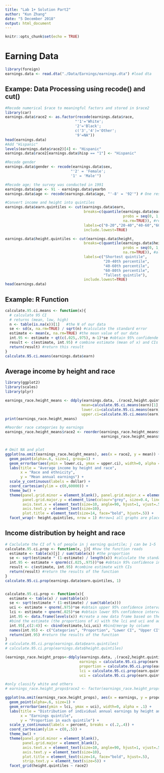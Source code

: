 ```yaml
---
title: "Lab 1+ Solution Part2"
author: "Kun Zhang"
date: "5 December 2018"
output: html_document
---
```


```r
knitr::opts_chunk$set(echo = TRUE)
```

# Earning Data
```r
library(foreign)
earnings.data <- read.dta("./Data/Earnings/earnings.dta") #load dta 
```

## Exampe: Data Processing using recode() and cut() 
```r
#Recode numerical $race to meaningful factors and stored in $race2 
library(car)
earnings.data$race2 <- as.factor(recode(earnings.data$race,
                                "'1'='White';
                                '2'='Black';
                                c('3','4')='Other';
                                '9'=NA"))
head(earnings.data)
#Add "Hispanic" 
levels(earnings.data$race2)[4] <- "Hispanic"
earnings.data$race2[earnings.data$hisp == "1"] <- "Hispanic"

#Recode gender
earnings.data$gender <- recode(earnings.data$sex, 
                              "'2' = 'Female';
                              '1' = 'Male'")

#Recode age; the survey was conducted in 1991
earnings.data$age <- 91 - earnings.data$yearbn
earnings.data$age <- recode(earnings.data$age, "'-8' = '92'") # One respondent was born in 1899

#Convert income and height into quintiles
earnings.data$earn.quintiles <- cut(earnings.data$earn,
                                    breaks=c(quantile(earnings.data$earn,
                                                      probs = seq(0, 1, by = 0.20), 
                                                      na.rm=TRUE)), #remove NA
                                    labels=c("0-20","20-40","40-60","60-80","80-100"),
                                    include.lowest=TRUE)

earnings.data$height.quintiles <- cut(earnings.data$height,
                                    breaks=c(quantile(earnings.data$height,
                                                      probs = seq(0, 1, by = 0.20), 
                                                      na.rm=TRUE)), #allow NA
                                    labels=c("Shortest quintile",
                                             "20-40th percentile",
                                             "40-60th percentile",
                                             "60-80th percentile",
                                             "Tallest quintile"),
                                    include.lowest=TRUE)
head(earnings.data)
```

## Example: R Function 
```r
calculate.95.ci.means <- function(x){
  # calculate 95 CI
  # returns (mean, low, high)
  n <- table(is.na(x))[1]   #the N of our data
  se <- sd(x, na.rm=TRUE) / sqrt(n) #calculate the standard error
  estimate <- mean(x, na.rm=TRUE) #the mean value of our data
  int.95 <- estimate + qt(c(.025,.975), n-1)*se #obtain 95% confidende intervals
  result <- c(estimate, int.95) # combine estimate (mean of x) and CIs
  return(result) #return this result
}
calculate.95.ci.means(earnings.data$earn)

```

## Average income by height and race
```r
library(ggplot2)
library(scales)
library(plyr)

earnings_race.height_means <- ddply(earnings.data, .(race2,height.quintiles), summarize,
                                   mean=calculate.95.ci.means(earn)[1],
                                   lower.ci=calculate.95.ci.means(earn)[2],
                                   upper.ci=calculate.95.ci.means(earn)[3])
print(earnings_race.height_means)

#Reorder race categories by earnings
earnings_race.height_means$race2 <- reorder(earnings_race.height_means$race2,
                                            earnings_race.height_means$mean)


# Omit NA and plot
ggplot(na.omit(earnings_race.height_means), aes(x = race2, y = mean)) +
  geom_point(alpha=.6, size=1, group=1) +
  geom_errorbar(aes(ymin = lower.ci, ymax = upper.ci), width=0, alpha = .1, group=1) +
  labs(title = "Average income by height and race",
       x = "Race and ethnicity",
       y = "Mean annual earnings") +
  scale_y_continuous(labels = dollar) +
  coord_cartesian(ylim = c(0,60000)) +
  theme_bw() +
  theme(panel.grid.minor = element_blank(), panel.grid.major.x = element_blank(),
        panel.grid.major.y = element_line(colour="grey", size=0.4, linetype = "dashed"),
        axis.text.x = element_text(size=10, angle=90, hjust=1, vjust=.5),
        axis.text.y = element_text(size=10),
        plot.title = element_text(size=14, face="bold", hjust=.5)) +
  facet_wrap(~ height.quintiles, nrow = 1) #nrow=1 all graphs are placed in 1 row

```

## Income distribution by height and race
```r
# Caclulate the CI of % of people in j earning quintile; j can be 1~5 
calculate.95.ci.prop <- function(x, j){ #how the function reads
  estimate <- table(x)[j] / sum(table(x)) #the proportion
  se <- sqrt(estimate * (1-estimate) / length(x)) #calculate the standard error
  int.95 <- estimate + qnorm(c(.025,.975))*se #obtain 95% confidence intervals
  result <- c(estimate, int.95) #combine estimate with CIs
  return(result) #return the results of the function
}
calculate.95.ci.prop(earnings.data$earn.quintiles, 1)


calculate.95.ci.prop <- function(x){
  estimate <- table(x) / sum(table(x))
  se <- sqrt(estimate * (1-estimate) / sum(table(x)))
  uci <- estimate + qnorm(.975)*se #obtain upper 95% confidence intervals
  lci <- estimate + qnorm(.025)*se #obtain lower 95% confidence intervals
  int.95 <- data.frame(levels(x)) #create a new data frame based on the levels in x
  #bind the estimate (the proportions of x) with the lci and uci and add to our new data frame
  int.95[,c(2:4)] <- cbind(estimate,lci,uci) #bind/merge by column
  names(int.95) <- c("Categories", "Proportion", "Lower CI", "Upper CI")  #rename the columns of our data frame
  return(int.95) #return the results of the function
}
# calculate.95.ci.prop(earnings.data$earn.quintiles)
# calculate.95.ci.prop(earnings.data$height.quintiles)

(earnings_race.height_props<-ddply(earnings.data, .(race2,height.quintiles), summarize,
                                  earnings = calculate.95.ci.prop(earn.quintiles)[,1],
                                  proportion = calculate.95.ci.prop(earn.quintiles)[,2],
                                  lci = calculate.95.ci.prop(earn.quintiles)[,3],
                                  uci = calculate.95.ci.prop(earn.quintiles)[,4])) #() assign and print

#only classify white and others
# earnings_race.height_props$race2 <- factor(earnings_race.height_props$race2, c("White", "Other"), order=TRUE)

ggplot(na.omit(earnings_race.height_props), aes(x = earnings, y = proportion)) +
  geom_point(alpha=.6, size=1) +
  geom_errorbar(aes(ymin = lci, ymax = uci), width=0, alpha = .1) +
  labs(title = "Distribution of individual annual earnings by height and race",
       x = "Earnings quintile",
       y = "Proportion in each quintile") +
  scale_y_continuous(labels = percent, breaks = c(.2,.4)) +
  coord_cartesian(ylim = c(0,.5)) +
  theme_bw() +
  theme(panel.grid.minor = element_blank(),
        panel.grid.major = element_blank(),
        axis.text.x = element_text(size=10, angle=90, hjust=1, vjust=.5),
        axis.text.y = element_text(size=10),
        plot.title = element_text(size=14, face="bold", hjust=.5),
        strip.text.y = element_text(size=5)) +
  facet_grid(height.quintiles ~ race2)

```




